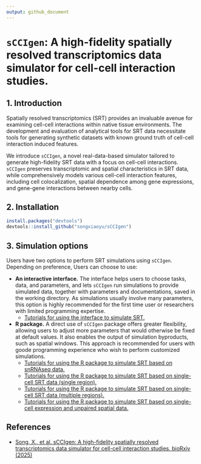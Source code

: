 ```yaml
---
output: github_document
---
```

<!-- README.md is generated from README.Rmd. Please edit that file -->

# `sCCIgen`: A high-fidelity spatially resolved transcriptomics data simulator for cell-cell interaction studies.

## 1. Introduction

Spatially resolved transcriptomics (SRT) provides an invaluable avenue for examining cell-cell interactions within native tissue environments. The development and evaluation of analytical tools for SRT data necessitate tools for generating synthetic datasets with known ground truth of cell-cell interaction induced features. 

We introduce `sCCIgen`, a novel real-data-based simulator tailored to generate high-fidelity SRT data with a focus on cell-cell interactions. `sCCIgen` preserves transcriptomic and spatial characteristics in SRT data, while comprehensively models various cell-cell interaction features, including cell colocalization, spatial dependence among gene expressions, and gene-gene interactions between nearby cells. 

## 2. Installation

```r
install.packages("devtools")
devtools::install_github("songxiaoyu/sCCIgen")
```

## 3. Simulation options

Users have two options to perform SRT simulations using `sCCIgen`. Depending on preference, Users can choose to use:

  - **An interactive interface.** The interface helps users to choose tasks, data, and parameters, and lets `sCCIgen` run simulations to provide simulated data, together with parameters and documentations, saved in the working directory. As simulations usually involve many parameters, this option is highly recommended for the first time user or researchers with limited programming expertise. 
    - [Tutorials for using the interface to simulate SRT.](https://songxiaoyu.github.io/sCCIgen/articles/Interface.html)
  - **R package.** A direct use of `sCCIgen` package offers greater flexibility, allowing users to adjust more parameters that would otherwise be fixed at default values. It also enables the output of simulation byproducts, such as spatial windows. This approach is recommended for users with goode programming experience who wish to perform customized simulations.
    - [Tutorials for using the R package to simulate SRT based on snRNAseq data.](https://songxiaoyu.github.io/sCCIgen/articles/Rpackage_snRNAseq.html)
    - [Tutorials for using the R package to simulate SRT based on single-cell SRT data (single region).](https://songxiaoyu.github.io/sCCIgen/articles/Rpackage_SRT.html)
    - [Tutorials for using the R package to simulate SRT based on single-cell SRT data (multiple regions).](https://songxiaoyu.github.io/sCCIgen/articles/Rpackage_SRT_region.html)
    - [Tutorials for using the R package to simulate SRT based on single-cell expression and unpaired spatial data.](https://songxiaoyu.github.io/sCCIgen/articles/Rpackage_unpaired.html)
  
## References

- [Song, X., et al. sCCIgen: A high-fidelity spatially resolved transcriptomics data simulator for cell-cell interaction studies. bioRxiv  (2025)](https://www.biorxiv.org/content/10.1101/2025.01.07.631830v1)
